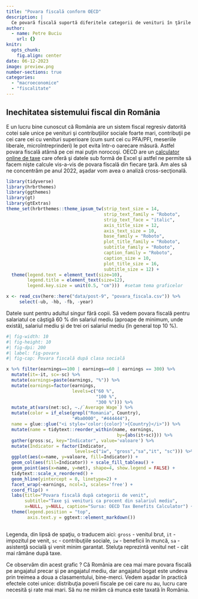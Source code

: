 ```yaml
---
title: "Povara fiscală conform OECD"
description: |
  Ce povară fiscală suportă diferitele categorii de venituri în ţările OECD (şi nu numai)
author:
  - name: Petre Buciu
    url: {}
knitr: 
  opts_chunk:
    fig.align: center
date: 06-12-2023
image: preview.png
number-sections: true
categories:
  - "macroeconomice"
  - "fiscalitate"
---
```


## Inechitatea sistemului fiscal din România

E un lucru bine cunoscut că România are un sistem fiscal regresiv datorită cotei sale unice pe venituri şi contribuţiilor sociale foarte mari, contribuţii pe cei care cei cu venituri superioare (cum sunt cei cu PFA/PFI, meseriile liberale, microîntreprinderi) le pot evita într-o oarecare măsură. Astfel povara fiscală atârnă pe cei mai puţin norocoşi. OECD are un [calculator online de taxe](https://www.oecd.org/els/soc/tax-benefit-web-calculator/) care oferă şi datele sub formă de Excel şi astfel ne permite să facem nişte calcule vis-a-vis de povara fiscală din fiecare ţară. Am ales să ne concentrăm pe anul 2022, aşadar vom avea o analiză cross-secţională.

```r

library(tidyverse)
library(hrbrthemes)
library(ggthemes)
library(gt)
library(gtExtras)
theme_set(hrbrthemes::theme_ipsum_tw(strip_text_size = 14, 
                                     strip_text_family = "Roboto",
                                     strip_text_face = "italic",
                                     axis_title_size = 12,
                                     axis_text_size = 10,
                                     base_family = "Roboto",
                                     plot_title_family = "Roboto",
                                     subtitle_family = "Roboto",
                                     caption_family = "Roboto", 
                                     caption_size = 10,
                                     plot_title_size = 16,
                                     subtitle_size = 12) +
  theme(legend.text = element_text(size=10), 
        legend.title = element_text(size=12),
        legend.key.size = unit(0.5, "cm")))  #setam tema graficelor 

x <- read_csv(here::here("data/post-9", "povara_fiscala.csv")) %>%
     select(-ub, -hb, -fb, -year)
```

Datele sunt pentru adultul singur fără copii. Să vedem povara fiscală pentru salariatul ce câştigă 60 % din salariul mediu (aproape de minimum, unde există), salariul mediu şi de trei ori salariul mediu (în general top 10 %).

::: column-page
```r
#| fig-width: 10
#| fig-height: 10
#| fig-dpi: 200
#| label: fig-povara
#| fig-cap: Povara fiscală după clasa socială

x %>% filter(earnings==100 | earnings==60 | earnings == 300) %>% 
  mutate(it=-it, sc=-sc) %>% 
  mutate(earnings=paste(earnings, "%")) %>%
  mutate(earnings=factor(earnings, 
                         levels=c("60 %", 
                                  "100 %", 
                                  "300 %"))) %>%
  mutate_at(vars(net:sc), ~./`Average Wage`) %>%
  mutate(color = if_else(grepl("Romania", Country), 
                         "#ba0000", "#444444"),
  name = glue::glue("<i style='color:{color}'>{Country}</i>")) %>%
  mutate(name = tidytext::reorder_within(name, earnings, 
                                          by={abs(it+sc)})) %>%
  gather(gross:sc, key="Indicator", value='valoare') %>%
  mutate(Indicator = factor(Indicator, 
                          levels=c("iw", "gross","sa","it", "sc"))) %>%
  ggplot(aes(x=name, y=valoare, fill=Indicator)) + 
  geom_col(aes(fill=Indicator)) + scale_fill_tableau() + 
  geom_point(aes(x=name, y=net), shape=4, show.legend = FALSE) +
  tidytext::scale_x_reordered() + 
  geom_hline(yintercept = 0, linetype=2) + 
  facet_wrap(~earnings, ncol=3, scales='free') + 
  coord_flip() +
  labs(title="Povara fiscală după categorii de venit",
       subtitle="Taxe şi venituri ca procent din salariul mediu", 
       x=NULL, y=NULL, caption="Sursa: OECD Tax Benefits Calculator") +
  theme(legend.position = "top",
        axis.text.y = ggtext::element_markdown())
  
```
:::

Legenda, din lipsă de spaţiu, o traducem aici: `gross` - venitul brut, `it` - impozitul pe venit, `sc` - contribuţiile sociale, `iw` - beneficii în muncă, `sa` - asistenţă socială şi venit minim garantat. Steluţa reprezintă venitul net - cât mai rămâne după taxe.

Ce observăm din acest grafic ? Că România are cea mai mare povara fiscală pe angajatul precar şi pe angajatul mediu, dar angajatul bogat este undeva prin treimea a doua a clasamentului, bine-merci. Vedem aşadar în practică efectele cotei unice: distribuţia poverii fiscale pe cei care nu au, lucru care necesită şi rate mai mari. Să nu ne mirăm că munca este taxată în România.
